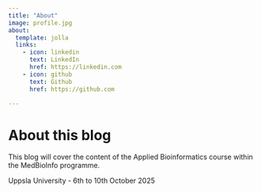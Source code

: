 ```yaml
---
title: "About"
image: profile.jpg
about:
  template: jolla
  links:
    - icon: linkedin
      text: LinkedIn
      href: https://linkedin.com
    - icon: github
      text: Github
      href: https://github.com

---
```


# About this blog

This blog will cover the content of the Applied Bioinformatics course within the MedBioInfo programme. 

Uppsla University - 6th to 10th October 2025
